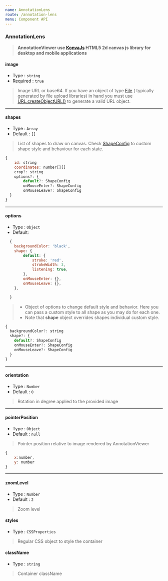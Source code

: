 ```yaml
---
name: AnnotationLens
route: /annotation-lens
menu: Component API
---
```


### AnnotationLens

> **AnnotationViewer use [KonvaJs](https://konvajs.org) HTML5 2d canvas js library for desktop and mobile applications**

#### image

- Type : `string`
- Required : `true`

> Image URL or base64. If you have an object of type [File](https://developer.mozilla.org/fr/docs/Web/API/File) ( typically generated by file upload libraries) in hand you must use [URL.createObjectURL()](https://developer.mozilla.org/fr/docs/Web/API/URL/createObjectURL) to generate a valid URL object.

---

#### shapes

- Type : `Array`
- Default : `[]`

> List of shapes to draw on canvas. Check [ShapeConfig](https://konvajs.org/api/Konva.Line.html#main) to custom shape style and behaviour for each state.

```js
{
    id: string
    coordinates: number[][]
    crop?: string
    options?: {
        default?: ShapeConfig
        onMouseEnter?: ShapeConfig
        onMouseLeave?: ShapeConfig
  }
}
```

---

#### options

- Type : `Object`
- Default:

```javascript
  {
    backgroundColor: 'black',
    shape: {
        default: {
            stroke: 'red',
            strokeWidth: 3,
            listening: true,
        },
        onMouseEnter: {},
        onMouseLeave: {},
    },

  }

```

> - Object of options to change default style and behavior. Here you can pass a custom style to all shape as you may do for each one.
> - Note that **shape** object overrides shapes individual custom style.

```js
{
  backgroundColor?: string
  shape?: {
    default?: ShapeConfig
    onMouseEnter?: ShapeConfig
    onMouseLeave?: ShapeConfig
  }
}
```

---

#### orientation

- Type : `Number`
- Default : `0`

> Rotation in degree applied to the provided image

---

#### pointerPosition

- Type : `Object`
- Default : `null`

> Pointer position relative to image rendered by AnnotationViewer

```javascript
{
    x:number,
    y: number
}
```

---

#### zoomLevel

- Type : `Number`
- Default : `2`

> Zoom level

#### styles

- Type : `CSSProperties`

> Regular CSS object to style the container

#### className

- Type : `string`

> Container className
